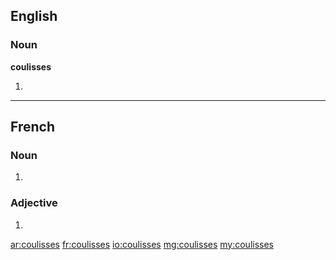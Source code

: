 ==English==

===Noun===
'''coulisses'''

# {{plural of|coulisse}}

----

==French==

===Noun===
{{head|fr|plural}} {{f|p}}

# {{plural of|coulisse|lang=fr}}

===Adjective===
{{fr-adj-form|f|p}}

# {{form of|Feminine plural|coulis|lang=fr}}

[[ar:coulisses]]
[[fr:coulisses]]
[[io:coulisses]]
[[mg:coulisses]]
[[my:coulisses]]